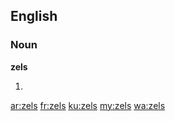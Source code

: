 ==English==

===Noun===
'''zels'''

# {{plural of|zel}}

[[ar:zels]]
[[fr:zels]]
[[ku:zels]]
[[my:zels]]
[[wa:zels]]